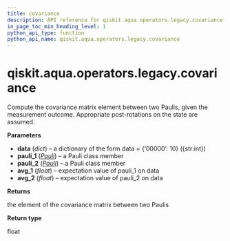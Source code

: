 ```yaml
---
title: covariance
description: API reference for qiskit.aqua.operators.legacy.covariance
in_page_toc_min_heading_level: 1
python_api_type: function
python_api_name: qiskit.aqua.operators.legacy.covariance
---
```


<span id="qiskit-aqua-operators-legacy-covariance" />

# qiskit.aqua.operators.legacy.covariance

<Function id="qiskit.aqua.operators.legacy.covariance" isDedicatedPage={true} github="https://github.com/qiskit-community/qiskit-aqua/tree/stable/0.9/qiskit/aqua/operators/legacy/common.py" signature="covariance(data, pauli_1, pauli_2, avg_1, avg_2)">
  Compute the covariance matrix element between two Paulis, given the measurement outcome. Appropriate post-rotations on the state are assumed.

  **Parameters**

  *   **data** (*dict*) – a dictionary of the form data = \{‘00000’: 10} (\{str:int})
  *   **pauli\_1** ([*Pauli*](qiskit.quantum_info.Pauli "qiskit.quantum_info.Pauli")) – a Pauli class member
  *   **pauli\_2** ([*Pauli*](qiskit.quantum_info.Pauli "qiskit.quantum_info.Pauli")) – a Pauli class member
  *   **avg\_1** (*float*) – expectation value of pauli\_1 on data
  *   **avg\_2** (*float*) – expectation value of pauli\_2 on data

  **Returns**

  the element of the covariance matrix between two Paulis

  **Return type**

  float
</Function>

